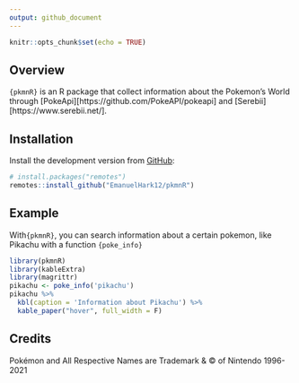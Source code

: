 ```yaml
---
output: github_document
---
```


```r
knitr::opts_chunk$set(echo = TRUE)
```

## Overview

`{pkmnR}` is an R package that collect information about the Pokemon's World through [PokeApi][https://github.com/PokeAPI/pokeapi] and [Serebii][https://www.serebii.net/].

## Installation


Install the development version from
[GitHub](https://github.com/EmanuelHark12/pkmnR):

``` r
# install.packages("remotes")
remotes::install_github("EmanuelHark12/pkmnR")
```

## Example

With`{pkmnR}`, you can search information about a certain pokemon, like 
Pikachu with a function `{poke_info}`

```r
library(pkmnR)
library(kableExtra)
library(magrittr)
pikachu <- poke_info('pikachu')
pikachu %>% 
  kbl(caption = 'Information about Pikachu') %>% 
  kable_paper("hover", full_width = F)
```

## Credits
Pokémon and All Respective Names are Trademark & © of Nintendo 1996-2021
